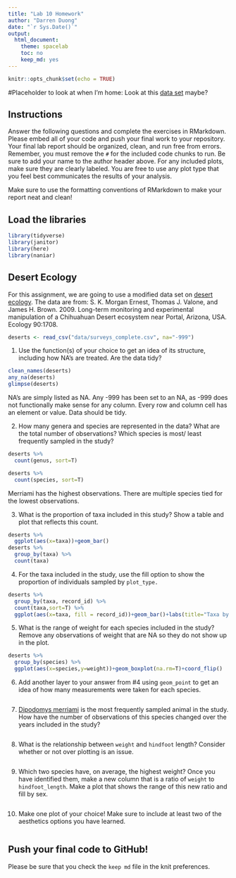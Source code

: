 ```yaml
---
title: "Lab 10 Homework"
author: "Darren Duong"
date: "`r Sys.Date()`"
output:
  html_document:
    theme: spacelab
    toc: no
    keep_md: yes
---
```


```r
knitr::opts_chunk$set(echo = TRUE)
```


#Placeholder to look at when I'm home:
Look at this [data set](https://www.kaggle.com/datasets/antaresnyc/human-gut-microbiome-with-asd) maybe? 

## Instructions
Answer the following questions and complete the exercises in RMarkdown. Please embed all of your code and push your final work to your repository. Your final lab report should be organized, clean, and run free from errors. Remember, you must remove the `#` for the included code chunks to run. Be sure to add your name to the author header above. For any included plots, make sure they are clearly labeled. You are free to use any plot type that you feel best communicates the results of your analysis.  

Make sure to use the formatting conventions of RMarkdown to make your report neat and clean!  

## Load the libraries
```r
library(tidyverse)
library(janitor)
library(here)
library(naniar)
``` 

## Desert Ecology
For this assignment, we are going to use a modified data set on [desert ecology](http://esapubs.org/archive/ecol/E090/118/). The data are from: S. K. Morgan Ernest, Thomas J. Valone, and James H. Brown. 2009. Long-term monitoring and experimental manipulation of a Chihuahuan Desert ecosystem near Portal, Arizona, USA. Ecology 90:1708.
```r
deserts <- read_csv("data/surveys_complete.csv", na="-999")
```

1. Use the function(s) of your choice to get an idea of its structure, including how NA's are treated. Are the data tidy?  

```r
clean_names(deserts)
any_na(deserts)
glimpse(deserts)
```
NA's are simply listed as NA. Any -999 has been set to an NA, as -999 does not functionally make sense for any column. Every row and column cell has an element or value. Data should be tidy.

2. How many genera and species are represented in the data? What are the total number of observations? Which species is most/ least frequently sampled in the study?

```r
deserts %>%
  count(genus, sort=T)

deserts %>%
  count(species, sort=T)

```
Merriami has the highest observations. There are multiple species tied for the lowest observations.

3. What is the proportion of taxa included in this study? Show a table and plot that reflects this count.

```r
deserts %>%
  ggplot(aes(x=taxa))+geom_bar()
deserts %>%
  group_by(taxa) %>%
  count(taxa)
```


4. For the taxa included in the study, use the fill option to show the proportion of individuals sampled by `plot_type.`

```r
deserts %>%
  group_by(taxa, record_id) %>%
  count(taxa,sort=T) %>%
  ggplot(aes(x=taxa, fill = record_id))+geom_bar()+labs(title="Taxa by Proportion", x = "Taxa", fill ="Record ID")
```


5. What is the range of weight for each species included in the study? Remove any observations of weight that are NA so they do not show up in the plot.

```r
deserts %>%
  group_by(species) %>%
  ggplot(aes(x=species,y=weight))+geom_boxplot(na.rm=T)+coord_flip()
```


6. Add another layer to your answer from #4 using `geom_point` to get an idea of how many measurements were taken for each species.

```r

```


7. [Dipodomys merriami](https://en.wikipedia.org/wiki/Merriam's_kangaroo_rat) is the most frequently sampled animal in the study. How have the number of observations of this species changed over the years included in the study?

```r

```


8. What is the relationship between `weight` and `hindfoot` length? Consider whether or not over plotting is an issue.

```r

```


9. Which two species have, on average, the highest weight? Once you have identified them, make a new column that is a ratio of `weight` to `hindfoot_length`. Make a plot that shows the range of this new ratio and fill by sex.

```r

```


10. Make one plot of your choice! Make sure to include at least two of the aesthetics options you have learned.

```r

```


## Push your final code to GitHub!
Please be sure that you check the `keep md` file in the knit preferences. 